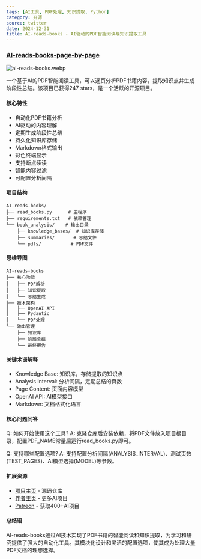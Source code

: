 ```yaml
---
tags: [AI工具, PDF处理, 知识提取, Python]
category: 开源
source: twitter
date: 2024-12-31
title: AI-reads-books - AI驱动的PDF智能阅读与知识提取工具
---
```


### [AI-reads-books-page-by-page](https://github.com/echohive42/AI-reads-books-page-by-page)

![ai-reads-books.webp](https://img.mengpeng.tech/i/2024/12/31/67737c54196ec.webp)

一个基于AI的PDF智能阅读工具，可以逐页分析PDF书籍内容，提取知识点并生成阶段性总结。该项目已获得247 stars，是一个活跃的开源项目。

#### 核心特性

- 自动化PDF书籍分析
- AI驱动的内容理解
- 定期生成阶段性总结
- 持久化知识库存储
- Markdown格式输出
- 彩色终端显示
- 支持断点续读
- 智能内容过滤
- 可配置分析间隔


#### 项目结构
```
AI-reads-books/
├── read_books.py      # 主程序
├── requirements.txt   # 依赖管理
└── book_analysis/    # 输出目录
    ├── knowledge_bases/  # 知识库存储
    ├── summaries/       # 总结文件
    └── pdfs/           # PDF文件
```

#### 思维导图
```
AI-reads-books
├── 核心功能
│   ├── PDF解析
│   ├── 知识提取
│   └── 总结生成
├── 技术架构
│   ├── OpenAI API
│   ├── Pydantic
│   └── PDF处理
└── 输出管理
    ├── 知识库
    ├── 阶段总结
    └── 最终报告
```

#### 关键术语解释

- Knowledge Base: 知识库，存储提取的知识点
- Analysis Interval: 分析间隔，定期总结的页数
- Page Content: 页面内容模型
- OpenAI API: AI模型接口
- Markdown: 文档格式化语言

#### 核心问题问答

Q: 如何开始使用这个工具?
A: 克隆仓库后安装依赖，将PDF文件放入项目根目录，配置PDF_NAME常量后运行read_books.py即可。

Q: 支持哪些配置选项?
A: 支持配置分析间隔(ANALYSIS_INTERVAL)、测试页数(TEST_PAGES)、AI模型选择(MODEL)等参数。

#### 扩展资源

- [项目主页](https://github.com/echohive42/AI-reads-books-page-by-page) - 源码仓库
- [作者主页](https://www.echohive.live/) - 更多AI项目
- [Patreon](https://www.patreon.com/echohive42) - 获取400+AI项目

#### 总结语

AI-reads-books通过AI技术实现了PDF书籍的智能阅读和知识提取，为学习和研究提供了强大的自动化工具。其模块化设计和灵活的配置选项，使其成为处理大量PDF文档的理想选择。 